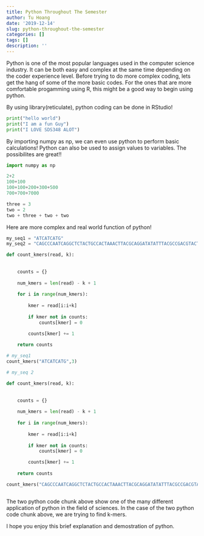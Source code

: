```yaml
---
title: Python Throughout The Semester
author: Tu Hoang
date: '2019-12-14'
slug: python-throughout-the-semester
categories: []
tags: []
description: ''
---
```


Python is one of the most popular languages used in the computer science industry. It can be both easy and complex at the same time depending on the coder experience level. Before trying to do more complex coding, lets get the hang of some of the more basic codes. For the ones that are more comfortable progamming using R, this might be a good way to begin using python.

By using library(reticulate), python coding can be done in RStudio!

```python
print("hello world")
print("I am a fun Guy")
print("I LOVE SDS348 ALOT")
```

By importing numpy as np, we can even use python to perform basic calculations! Python can also be used to assign values to variables. The possibilites are great!!

```python
import numpy as np

2+2
100+100
100+100+200+300+500
700+700+7000

three = 3
two = 2
two + three + two + two


```

Here are more complex and real world function of python!
```python
my_seq1 = "ATCATCATG"
my_seq2 = "CAGCCCAATCAGGCTCTACTGCCACTAAACTTACGCAGGATATATTTACGCCGACGTACT"

def count_kmers(read, k):
    
 
    counts = {}
  
    num_kmers = len(read) - k + 1
   
    for i in range(num_kmers):
     
        kmer = read[i:i+k]
      
        if kmer not in counts:
            counts[kmer] = 0

        counts[kmer] += 1
 
    return counts

# my_seq1
count_kmers("ATCATCATG",3)


```
```python
# my_seq 2

def count_kmers(read, k):
    
 
    counts = {}
  
    num_kmers = len(read) - k + 1
   
    for i in range(num_kmers):
     
        kmer = read[i:i+k]
      
        if kmer not in counts:
            counts[kmer] = 0

        counts[kmer] += 1
 
    return counts

count_kmers("CAGCCCAATCAGGCTCTACTGCCACTAAACTTACGCAGGATATATTTACGCCGACGTACT",3)



```
The two python code chunk above show one of the many different application of python in the field of sciences. In the case of the two python code chunk above, we are trying to find k-mers.

I hope you enjoy this brief explanation and demostration of python. 

